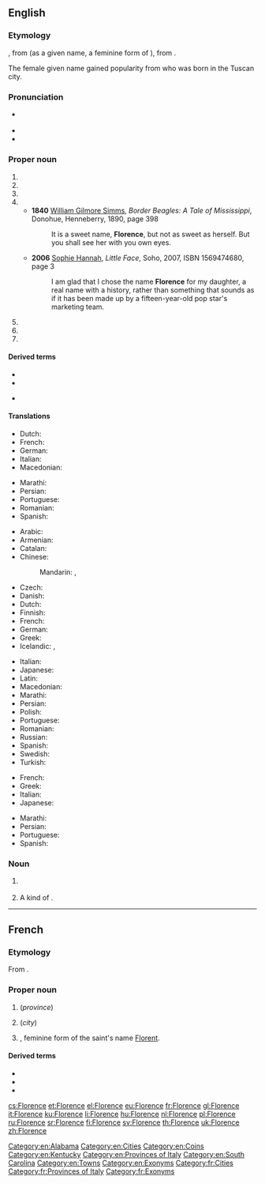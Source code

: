 ==English==

===Etymology===
{{PIE root|en|bʰleh₃}}
{{bor|en|fr|Florence}}, from {{der|en|la|Flōrentia}} (as a given name, a feminine form of {{m|la|Flōrentius}}), from {{m|la|flōrens||flowering, flourishing}}.

The female given name gained popularity from {{w|Florence Nightingale}} who was born in the Tuscan city.

===Pronunciation===
* {{a|RP}} {{IPA|/ˈflɒ.ɹəns/|lang=en}}
* {{audio|En-us-Florence.ogg|Audio (US)|lang=en}}
* {{rhymes|ɒrəns|lang=en}}

===Proper noun===
{{wikipedia|dab=Florence (disambiguation)|Florence}}
{{en-proper noun}}

# {{place|en|province|r/Tuscany|c/Italy}}
# {{place|en|city|c/Italy|def=The capital city of the province Florence.}}
# {{place|en|capital city|d/Caquetá|c/Colombia}}
# {{given name|female|from=Latin}}
#* '''1840''' [[w:William Gilmore Simms|William Gilmore Simms]], ''Border Beagles: A Tale of Mississippi'', Donohue, Henneberry, 1890, page 398
#*: It is a sweet name, '''Florence''', but not as sweet as herself. But you shall see her with you own eyes.
#* '''2006''' [[w:Sophie Hannah|Sophie Hannah]], ''Little Face'', Soho, 2007, ISBN 1569474680, page 3
#*: I am glad that I chose the name '''Florence''' for my daughter, a real name with a history, rather than something that sounds as if it has been made up by a fifteen-year-old pop star's marketing team.
# {{place|en|city|s/Kentucky}}
# {{place|en|town|s/Mississippi}}
# {{place|en|city|s/South Carolina}}

====Derived terms====
* {{l|en|Florence oil}}
* {{l|en|Florentine}}
* {{sense|pet forms of the given name}} {{l|en|[[Flo]], [[Flossie]]}}

====Translations====
{{trans-top|province}}
* Dutch: {{t+|nl|Florence}}
* French: {{t+|fr|Florence|f}}
* German: {{t+|de|Florenz|n}}
* Italian: {{t+|it|Firenze|f}}
* Macedonian: {{t|mk|Фиренца|f|tr=Firénca}}
{{trans-mid}}
* Marathi: {{t|mr|फ्लोरेन्स|m|tr=florens|sc=Deva}}
* Persian: {{t|fa|فلورانس|tr=florâns|sc=fa-Arab}}
* Portuguese: {{t|pt|Florença|f}}
* Romanian: {{t|ro|Florența|f}}
* Spanish: {{t+|es|Florencia|f}}
{{trans-bottom}}

{{trans-top|city}}
* Arabic: {{t|ar|فْلُورِنْسَا|f|tr=florensā}}
* Armenian: {{t|hy|Ֆլորենցիա|sc=Armn}}
* Catalan: {{t|ca|Florència|f}}
* Chinese:
*: Mandarin: {{t|cmn|佛羅倫薩|sc=Hani}}, {{t+|cmn|佛罗伦萨|tr=Fóluólúnsà|sc=Hani}}
* Czech: {{t+|cs|Florencie|f}}
* Danish: {{t|da|Firenze}}
* Dutch: {{t+|nl|Florence}}
* Finnish: {{t+|fi|Firenze}}
* French: {{t+|fr|Florence|f}}
* German: {{t+|de|Florenz|n}}
* Greek: {{t+|el|Φλωρεντία|f}}
* Icelandic: {{t|is|Flórens|f}}, {{qualifier|rare or dated}} {{t|is|Fagurborg|f}}
{{trans-mid}}
* Italian: {{t+|it|Firenze|f}}
* Japanese: {{t|ja|フィレンツェ|tr=Firentse}}
* Latin: {{t|la|Flōrentia|f}}
* Macedonian: {{t|mk|Фиренца|f|tr=Firénca}}
* Marathi: {{t|mr|फ्लोरेन्स|n|tr=florens|sc=Deva}}
* Persian: {{t|fa|فلورانس|tr=florâns|sc=fa-Arab}}
* Polish: {{t+|pl|Florencja|f}}
* Portuguese: {{t|pt|Florença|f}}
* Romanian: {{t|ro|Florența|f}}
* Russian: {{t+|ru|Флоре́нция|f}}
* Spanish: {{t+|es|Florencia|f}}
* Swedish: {{t+|sv|Florens}}
* Turkish: {{t+|tr|Floransa}}
{{trans-bottom}}

{{trans-top|female given name}}
* French: {{t+|fr|Florence|f}}
* Greek: {{t+|el|Ευανθία|f|sc=Grek}}
* Italian: {{t+|it|Fiorenza|f}}
* Japanese: {{t|ja|フローレンス|tr=Furōrensu}}
{{trans-mid}}
* Marathi: {{t|mr|फ्लोरेन्स|f|tr=florens|sc=Deva}}
* Persian: {{t|fa|فلورانس|tr=florâns|sc=fa-Arab}}
* Portuguese: {{t+|pt|Florência|f}}
* Spanish: {{t+|es|Florencia|f}}
{{trans-bottom}}

===Noun===
{{en-noun}}

# {{lb|en|historical}} {{l|en|An ancient [[gold]] [[coin]] of the time of {{w|Edward III}}, coined by [[Florentine]]s and worth six [[shilling]]s [[sterling]].}}
#: {{rfquotek|Camden}}
# {{lb|en|historical}} A kind of {{l|en|cloth}}.
#: {{rfquotek|Johnson}}

[[Category:en:Alabama]]
[[Category:en:Cities]]
[[Category:en:Coins]]
[[Category:en:Kentucky]]
[[Category:en:Provinces of Italy]]
[[Category:en:South Carolina]]
[[Category:en:Towns]]
[[Category:en:Exonyms]]

----

==French==

===Etymology===
From {{der|fr|la|Flōrentia}}.

===Proper noun===
{{fr-proper noun|f}}

# {{l|en|Florence}} (''province'')
# {{l|en|Florence}} (''city'')
# {{given name|female|lang=fr}}, feminine form of the saint's name [[Florent]].

====Derived terms====
* {{l|fr|à la florentine}}
* {{l|fr|Florentin}}
* {{l|fr|florentin}}

[[Category:fr:Cities]]
[[Category:fr:Provinces of Italy]]
[[Category:fr:Exonyms]]

[[cs:Florence]]
[[et:Florence]]
[[el:Florence]]
[[eu:Florence]]
[[fr:Florence]]
[[gl:Florence]]
[[it:Florence]]
[[ku:Florence]]
[[li:Florence]]
[[hu:Florence]]
[[nl:Florence]]
[[pl:Florence]]
[[ru:Florence]]
[[sr:Florence]]
[[fi:Florence]]
[[sv:Florence]]
[[th:Florence]]
[[uk:Florence]]
[[zh:Florence]]